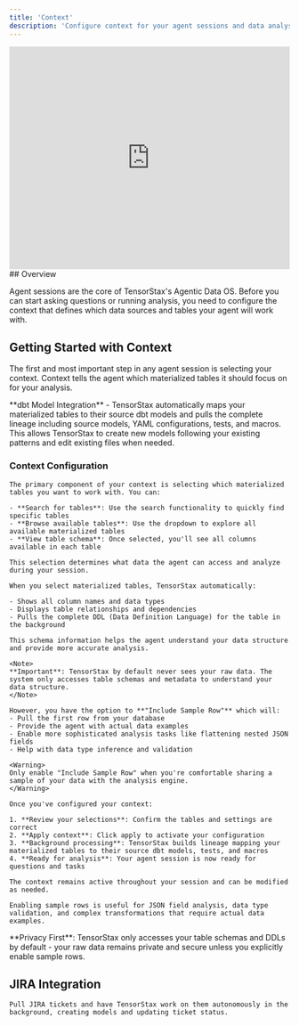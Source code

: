 ```yaml
---
title: 'Context'
description: 'Configure context for your agent sessions and data analysis'
---
```


<iframe 
  src="https://www.youtube.com/embed/IiPzJCq1lFc"
  width="100%" 
  height="400"
  frameborder="0"
  allowfullscreen
>
</iframe>
## Overview

Agent sessions are the core of TensorStax's Agentic Data OS. Before you can start asking questions or running analysis, you need to configure the context that defines which data sources and tables your agent will work with.

## Getting Started with Context

The first and most important step in any agent session is selecting your context. Context tells the agent which materialized tables it should focus on for your analysis.

<Note>
**dbt Model Integration** - TensorStax automatically maps your materialized tables to their source dbt models and pulls the complete lineage including source models, YAML configurations, tests, and macros. This allows TensorStax to create new models following your existing patterns and edit existing files when needed.
</Note>

### Context Configuration

<AccordionGroup>
  <Accordion icon="database" title="Selecting Materialized Tables">
    
    The primary component of your context is selecting which materialized tables you want to work with. You can:
    
    - **Search for tables**: Use the search functionality to quickly find specific tables
    - **Browse available tables**: Use the dropdown to explore all available materialized tables
    - **View table schema**: Once selected, you'll see all columns available in each table
    
    This selection determines what data the agent can access and analyze during your session.

  </Accordion>

  <Accordion icon="list" title="Table Schema Display">
    
    When you select materialized tables, TensorStax automatically:
    
    - Shows all column names and data types
    - Displays table relationships and dependencies  
    - Pulls the complete DDL (Data Definition Language) for the table in the background
    
    This schema information helps the agent understand your data structure and provide more accurate analysis.

  </Accordion>

  <Accordion icon="shield" title="Data Privacy & Security">
    
    <Note>
    **Important**: TensorStax by default never sees your raw data. The system only accesses table schemas and metadata to understand your data structure.
    </Note>
    
    However, you have the option to **"Include Sample Row"** which will:
    - Pull the first row from your database
    - Provide the agent with actual data examples
    - Enable more sophisticated analysis tasks like flattening nested JSON fields
    - Help with data type inference and validation
    
    <Warning>
    Only enable "Include Sample Row" when you're comfortable sharing a sample of your data with the analysis engine.
    </Warning>

  </Accordion>

  <Accordion icon="gear" title="Applying Context">
    
    Once you've configured your context:
    
    1. **Review your selections**: Confirm the tables and settings are correct
    2. **Apply context**: Click apply to activate your configuration
    3. **Background processing**: TensorStax builds lineage mapping your materialized tables to their source dbt models, tests, and macros
    4. **Ready for analysis**: Your agent session is now ready for questions and tasks
    
    The context remains active throughout your session and can be modified as needed.

  </Accordion>

  <Accordion icon="lightbulb" title="Use Cases for Sample Rows">
    
    Enabling sample rows is useful for JSON field analysis, data type validation, and complex transformations that require actual data examples.

  </Accordion>
</AccordionGroup>

<Tip>
**Privacy First**: TensorStax only accesses your table schemas and DDLs by default - your raw data remains private and secure unless you explicitly enable sample rows.
</Tip>

## JIRA Integration

<AccordionGroup>
  <Accordion icon="ticket" title="JIRA Tickets">
    
    Pull JIRA tickets and have TensorStax work on them autonomously in the background, creating models and updating ticket status.

  </Accordion>
</AccordionGroup>